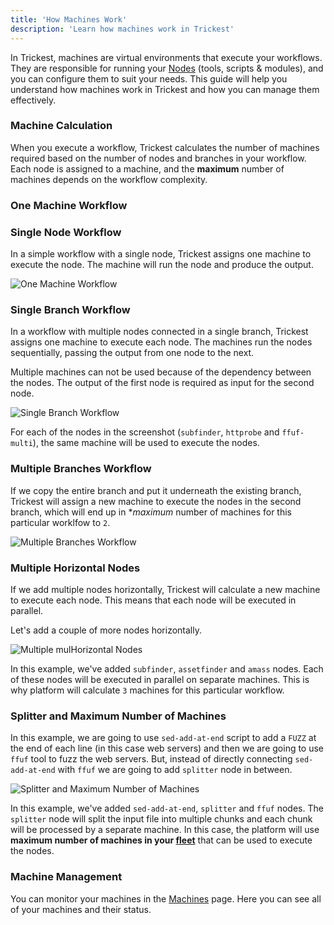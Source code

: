 ```yaml
---
title: 'How Machines Work'
description: 'Learn how machines work in Trickest'
---
```


In Trickest, machines are virtual environments that execute your workflows. They are responsible for running your [Nodes](../../user-guides/concepts/nodes/introduction) (tools, scripts & modules), and you can configure them to suit your needs. This guide will help you understand how machines work in Trickest and how you can manage them effectively.

### Machine Calculation

When you execute a workflow, Trickest calculates the number of machines required based on the number of nodes and branches in your workflow. Each node is assigned to a machine, and the **maximum** number of machines depends on the workflow complexity.

### One Machine Workflow

### Single Node Workflow

In a simple workflow with a single node, Trickest assigns one machine to execute the node. The machine will run the node and produce the output.

<Frame>
    <img src="/images/sample-tool-with-string-connection.png" alt="One Machine Workflow" />
</Frame>

### Single Branch Workflow

In a workflow with multiple nodes connected in a single branch, Trickest assigns one machine to execute each node. The machines run the nodes sequentially, passing the output from one node to the next. 

Multiple machines can not be used because of the dependency between the nodes. The output of the first node is required as input for the second node.

<Frame>
    <img src="/images/tutorials/single-branch-workflow.png" alt="Single Branch Workflow" />
</Frame>

For each of the nodes in the screenshot (`subfinder`, `httprobe` and `ffuf-multi`), the same machine will be used to execute the nodes.

### Multiple Branches Workflow

If we copy the entire branch and put it underneath the existing branch, Trickest will assign a new machine to execute the nodes in the second branch, which will end up in **maximum* number of machines for this particular worklfow to `2`.


<Frame>
    <img src="/images/tutorials/multiple-branches-workflow.png" alt="Multiple Branches Workflow" />
</Frame>

### Multiple Horizontal Nodes

If we add multiple nodes horizontally, Trickest will calculate a new machine to execute each node. This means that each node will be executed in parallel.

Let's add a couple of more nodes horizontally.

<Frame>
    <img src="/images/tutorials/multiple-horizontal-nodes.png" alt="Multiple mulHorizontal Nodes" />
</Frame>

In this example, we've added `subfinder`, `assetfinder` and `amass` nodes. Each of these nodes will be executed in parallel on separate machines. This is why platform will calculate `3` machines for this particular workflow.

### Splitter and Maximum Number of Machines

In this example, we are going to use `sed-add-at-end` script to add a `FUZZ` at the end of each line (in this case web servers) and then we are going to use `ffuf` tool to fuzz the web servers. But, instead of directly connecting `sed-add-at-end` with `ffuf` we are going to add `splitter` node in between.

<Frame>
    <img src="/images/tutorials/splitter-maximum-machines.png" alt="Splitter and Maximum Number of Machines" />
</Frame>

In this example, we've added `sed-add-at-end`, `splitter` and `ffuf` nodes. The `splitter` node will split the input file into multiple chunks and each chunk will be processed by a separate machine. In this case, the platform will use **maximum number of machines in your [fleet](../../user-guides/concepts/runs/fleets)** that can be used to execute the nodes.

### Machine Management

You can monitor your machines in the [Machines](https://trickest.io/dashboard/machines) page. Here you can see all of your machines and their status.